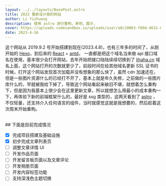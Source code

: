 ```yaml
---
layout: ../../layouts/BasePost.astro
title: 2023 重新设计我的网站
author: Li Yizhuang
description: 使用 astro 进行重构，来吧，展示.
cover: https://uploads.codesandbox.io/uploads/user/a8c10063-f60d-4631-83dc-185b1c9cd13e/iN9s-thumbnail.png
date: 2023-4-16
---
```


这个网站从 2019.9.2 号开始搭建到现在(2023.4.8)，也有三年多的时间了，从刚开始的 [Hexo](https://hexo.io/)，到后来的 [React](https://react.dev) + [antd](https://ant.design/)， 一直都是把这个域名当来做 api 接口域名在使用，基本很少会打开网站，去年开始把接口陆陆续续切换到了 [lihaha.cn](https://lihaha.cn) 域名上面，这个网站打开的次数就更少了，前段时间在给其他域名更新 SSL 证书的时候，打开这个网站发现首次加载并没有想象的那么快了，虽然 cdn 加速还在，但是一些图片资源什么的已经打不开了，基本上就是年久失修，之前做的一些图片库什么的，早就被我给下掉了，导致这个网站看起来破旧不堪，就想着怎么重构下，但是因为我基本上很少会在这里更新文章，所以就想怎么用最小的成本重构一下，再体验下新的前端框架什么的，最好是 ssg 类型的，这两天看到了 [astro](https://astro.build/) ，不仅轻量，还支持介入任何语言的组件，当时就感觉这就是我想要的，然后趁着这次周末开始重构。

<br />
## 下面是目前完成情况
<br />

- [x] 完成项目搭建及基础设施
- [x] 初步完成文章列表页
- [ ] 调整文章详情 UI
- [ ] 开发作品页面
- [ ] 开发留言板页面以及文章评论
- [ ] 开发相册页面
- [ ] 开发内容标签功能
- [ ] 支持深浅色主题切换
